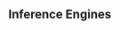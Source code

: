 ## Inference Engines {#sec-inference-engines}

<!-- PyMC's base code is written using Python, and the computationally demanding parts are written using NumPy and PyTensor.
PyTensor is a Python library that was originally developed for deep learning and allows us
to define, optimize, and evaluate mathematical expressions involving multidimensional
arrays efficiently. The main reason PyMC3 uses Theano is because some of the sampling
methods, such as NUTS, need gradients to be computed, and Theano knows how to
compute gradients using what is known as automatic differentiation. Also, Theano
compiles Python code to C code, and hence PyMC3 is really fast. This is all the information
about Theano we need to have to use PyMC3. If you still want to learn more about it, start
reading the official Theano tutorial
at http://deeplearning.net/software/theano/tutorial/index.html#tutorial.
You may have heard that Theano is no longer developed, but that's no
reason to worry. PyMC devs will take over Theano maintenance, ensuring
that Theano will keep serving PyMC3 for several years to come. At the
same time, PyMC devs are moving quickly to create the successor to
PyMC3. This will probably be based on TensorFlow as a backend,
although other options are being analyzed as well. You can read more
about this at the following blog post: https:/​/​medium.​com/​@pymc_​devs/
theano-​tensorflow-​and-​the-​future-​of-​pymc-​6c9987bb19d5. -->

